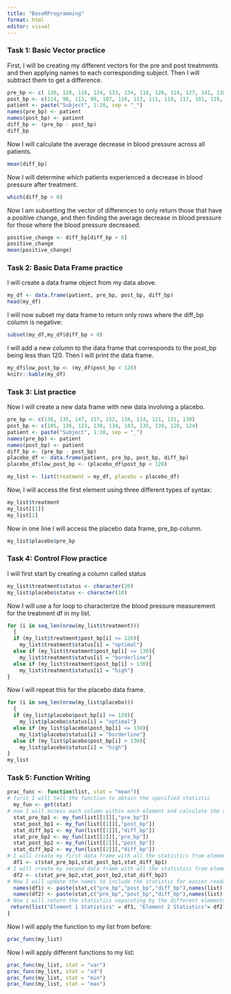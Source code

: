 ```yaml
---
title: "BaseRProgramming"
format: html
editor: visual
---
```


### Task 1: Basic Vector practice

First, I will be creating my different vectors for the pre and post treatments and then applying names to each corresponding subject. Then I will subtract them to get a difference.
```r
pre_bp <- c( 130, 128, 116, 124, 133, 134, 118, 126, 114, 127, 141, 138, 128, 140, 137, 131, 120, 128, 139, 135)
post_bp <- c(114, 98, 113, 99, 107, 116, 113, 111, 119, 117, 101, 119, 130, 122, 106, 106, 124, 102, 117, 113)
patient <- paste("Subject", 1:20, sep = "_")
names(pre_bp) <- patient
names(post_bp) <- patient
diff_bp <- (pre_bp - post_bp)
diff_bp
```

Now I will calculate the average decrease in blood pressure across all patients.
```r
mean(diff_bp)
```
Now I will determine which patients experienced a decrease in blood pressure after treatment.

```r
which(diff_bp > 0)
```
Now I am subsetting the vector of differences to only return those that have a positive change, and then finding the average decrease in blood pressure for those where the blood pressure decreased.

```r
positive_change <- diff_bp[diff_bp > 0]
positive_change
mean(positive_change)
```
### Task 2: Basic Data Frame practice 
I will create a data frame object from my data above.
```r
my_df <- data.frame(patient, pre_bp, post_bp, diff_bp)
head(my_df)
```

I will now subset my data frame to return only rows where the diff_bp column is negative:
```r
subset(my_df,my_df$diff_bp < 0)
```

I will add a new column to the data frame that corresponds to the post_bp being less than 120. Then I will print the data frame.

```r
my_df$low_post_bp <- (my_df$post_bp < 120)
knitr::kable(my_df)
```




### Task 3: List practice  
Now I will create a new data frame with new data involving a placebo.

```r
pre_bp <- c(138, 135, 147, 117, 152, 134, 114, 121, 131, 130)
post_bp <- c(105, 136, 123, 130, 134, 143, 135, 139, 120, 124)
patient <- paste("Subject", 1:10, sep = "_")
names(pre_bp) <- patient
names(post_bp) <- patient
diff_bp <- (pre_bp - post_bp)
placebo_df <- data.frame(patient, pre_bp, post_bp, diff_bp)
placebo_df$low_post_bp <- (placebo_df$post_bp < 120)

my_list <- list(treatment = my_df, placebo = placebo_df)
```

Now, I will access the first element using three different types of syntax:

```r
my_list$treatment
my_list[[1]]
my_list[1]
```

Now in one line I will access the placebo data frame, pre_bp column.

```r
my_list$placebo$pre_bp
```

### Task 4: Control Flow practice
I will first start by creating a column called status
```r
my_list$treatment$status <- character(20)
my_list$placebo$status <- character(10)
```

Now I will use a for loop to characterize the blood pressure measurement for the treatment df in my list.
```r
for (i in seq_len(nrow(my_list$treatment)))
  {
  if (my_list$treatment$post_bp[i] <= 120){
    my_list$treatment$status[i] = "optimal"}
  else if (my_list$treatment$post_bp[i] <= 130){
    my_list$treatment$status[i] = "borderline"}
  else if (my_list$treatment$post_bp[i] > 130){
    my_list$treatment$status[i] = "high"}
}
```

Now I will repeat this for the placebo data frame.
```r
for (i in seq_len(nrow(my_list$placebo)))
  {
  if (my_list$placebo$post_bp[i] <= 120){
    my_list$placebo$status[i] = "optimal"}
  else if (my_list$placebo$post_bp[i] <= 130){
    my_list$placebo$status[i] = "borderline"}
  else if (my_list$placebo$post_bp[i] > 130){
    my_list$placebo$status[i] = "high"}
}
my_list
```
### Task 5: Function Writing
```r
prac_func <- function(list, stat = "mean"){
# first I will tell the function to obtain the specified statistic  
  my_fun <- get(stat)
# now I will access each column within each element and calculate the statistic
  stat_pre_bp1 <- my_fun(list[[1]][,"pre_bp"])
  stat_post_bp1 <- my_fun(list[[1]][,"post_bp"])
  stat_diff_bp1 <- my_fun(list[[1]][,"diff_bp"])
  stat_pre_bp2 <- my_fun(list[[2]][,"pre_bp"])
  stat_post_bp2 <- my_fun(list[[2]][,"post_bp"])
  stat_diff_bp2 <- my_fun(list[[2]][,"diff_bp"])
# I will create my first data frame with all the statistics from element one
  df1 <- c(stat_pre_bp1,stat_post_bp1,stat_diff_bp1)
# I will create my second data frame with all the statistics from element two
  df2 <- c(stat_pre_bp2,stat_post_bp2,stat_diff_bp2)
# Now I will update the names to include the statistic for easier readability
  names(df1) <- paste(stat,c("pre_bp","post_bp","diff_bp"),names(list)[1],sep="_")
  names(df2) <- paste(stat,c("pre_bp","post_bp","diff_bp"),names(list)[2],sep="_")
# Now i will return the statistics separating by the different elements
 return(list("Element 1 Statistics" = df1, "Element 2 Statistics"= df2))
}
```

Now I will apply the function to my list from before:

```r
prac_func(my_list)
```
Now I will apply different functions to my list:
```r
prac_func(my_list, stat = "var")
prac_func(my_list, stat = "sd")
prac_func(my_list, stat = "min")
prac_func(my_list, stat = "max")
```

